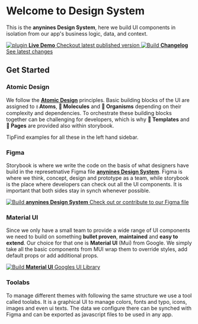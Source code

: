 
<Meta title="👋 Get started/Welcome" />

# Welcome to Design System

This is the **anynines Design System**, here we build UI components in isolation from our app's business logic, data, and context.

<div className="link-list">
  <a
    className="link-item"
    href="https://storybook.js.org/docs/react/addons/addon-types"
    target="_blank"
  >
    <img src={Plugin} alt="plugin" />
    <span>
      <strong>Live Demo</strong>
      Checkout latest published version
    </span>
  </a>
  <a
    className="link-item"
    href="https://storybook.js.org/docs/react/configure/webpack"
    target="_blank"
  >
    <img src={Plugin} alt="Build" />
    <span>
      <strong>Changelog</strong>
      See latest changes
    </span>
  </a>
</div>

## Get Started

### Atomic Design

We follow the [**Atomic Design**](https://bradfrost.com/blog/post/atomic-web-design/) principles. Basic building blocks of the UI are assigned to **💧 Atoms**, **🌱 Molecules** and **🌳 Organisms** depending on their complexity and dependencies. To orchestrate these building blocks together can be challenging for developers, which is why **📑 Templates** and **📘 Pages** are provided also within storybook.

<div className="tip-wrapper">
  <span className="tip">Tip</span>Find examples for all these in the left hand
  sidebar.
</div>

### Figma

Storybook is where we write the code on the basis of what designers have build in the represetnative Figma file [**anynines Design System**](https://www.figma.com/file/FquPS1rVsEsTOPxR8SCw04/anynines-Design-System?node-id=77%3A521). Figma is where we think, concept, design and prototype as a team, while storybook is the place where developers can check out all the UI components. It is important that both sides stay in synch whenever possible.

<div className="link-list">
  <a
    className="link-item"
    href="https://storybook.js.org/docs/react/configure/webpack"
    target="_blank"
  >
    <img src={Figma} alt="Build" />
    <span>
      <strong>anynines Design System</strong>
      Check out or contribute to our Figma file
    </span>
  </a>
</div>

### Material UI

Since we only have a small team to provide a wide range of UI components we need to build on something **bullet proven**, **maintained** and **easy to extend**. Our choice for that one is **Material UI** (Mui) from Google. We simply take all the basic components from MUI wrap them to override styles, add default props or add additional props.

<div className="link-list">
  <a className="link-item" href="https://material-ui.com/" target="_blank">
    <img src={Mui} alt="Build" />
    <span>
      <strong>Material UI</strong>
      Googles UI Library
    </span>
  </a>
</div>

### Toolabs

To manage different themes with following the same structure we use a tool called toolabs. It is a graphical UI to manage colors, fonts and typo, icons, images and even ui texts. The data we configure there can be synched with Figma and can be exported as javascript files to be used in any app.

<style>{`
  h2, h3 {
    font-weight: 900;
  }

  h2.sbdocs.sbdocs-h2 {
    margin-top: 40px;
  }
  h3.sbdocs.sbdocs-h3 {
    margin-top: 20px;
  }

  .subheading {
    --mediumdark: '#999999';
    font-weight: 900;
    font-size: 13px;
    color: #999;
    letter-spacing: 6px;
    line-height: 24px;
    text-transform: uppercase;
    margin-bottom: 12px;
    margin-top: 40px;
  }

  .link-list {
    display: grid;
    grid-template-columns: 1fr;
    grid-template-rows: 1fr;
    row-gap: 10px;
    margin-bottom: 20px;
  }

  @media (min-width: 620px) {
    .link-list {
      row-gap: 20px;
      column-gap: 20px;
      grid-template-columns: 1fr 1fr;
    }
  }

  @media all and (-ms-high-contrast:none) {
  .link-list {
      display: -ms-grid;
      -ms-grid-columns: 1fr 1fr;
      -ms-grid-rows: 1fr 1fr;
    }
  }

  .link-item {
    display: block;
    padding: 20px 30px 20px 15px;
    border: 1px solid #00000010;
    border-radius: 5px;
    transition: background 150ms ease-out, border 150ms ease-out, transform 150ms ease-out;
    color: #333333;
    display: flex;
    align-items: flex-start;
  }

  .link-item:hover {
    border-color: #1EA7FD50;
    transform: translate3d(0, -3px, 0);
    box-shadow: rgba(0, 0, 0, 0.08) 0 3px 10px 0;
  }

  .link-item:active {
    border-color: #1EA7FD;
    transform: translate3d(0, 0, 0);
  }

  .link-item strong {
    font-weight: 700;
    display: block;
    margin-bottom: 2px;
  }
  
  .link-item img {
    height: 40px;
    width: 40px;
    margin-right: 15px;
    flex: none;
  }

  .link-item span {
    font-size: 14px;
    line-height: 20px;
  }

  .tip {
    display: inline-block;
    border-radius: 1em;
    font-size: 11px;
    line-height: 12px;
    font-weight: 700;
    background: #E7FDD8;
    color: #66BF3C;
    padding: 4px 12px;
    margin-right: 10px;
    vertical-align: top;
  }

  .tip-wrapper {
    font-size: 13px;
    line-height: 20px;
    margin-top: 20px;
    margin-bottom: 20px;
  }

  .tip-wrapper code {
    font-size: 12px;
    display: inline-block;
  }

  
`}</style>

